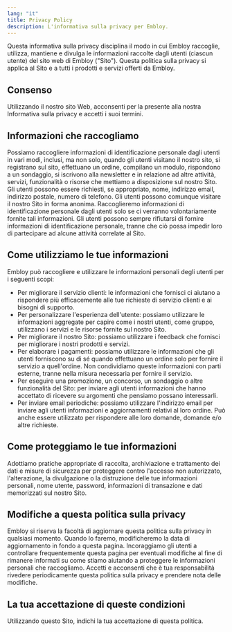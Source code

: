 ```yaml
---
lang: "it"
title: Privacy Policy
description: L'informativa sulla privacy per Embloy.
---
```


Questa informativa sulla privacy disciplina il modo in cui Embloy raccoglie, utilizza, mantiene e divulga le informazioni raccolte dagli utenti (ciascun utente) del sito web di Embloy ("Sito"). Questa politica sulla privacy si applica al Sito e a tutti i prodotti e servizi offerti da Embloy.

## Consenso

Utilizzando il nostro sito Web, acconsenti per la presente alla nostra Informativa sulla privacy e accetti i suoi termini.

## Informazioni che raccogliamo

Possiamo raccogliere informazioni di identificazione personale dagli utenti in vari modi, inclusi, ma non solo, quando gli utenti visitano il nostro sito, si registrano sul sito, effettuano un ordine, compilano un modulo, rispondono a un sondaggio, si iscrivono alla newsletter e in relazione ad altre attività, servizi, funzionalità o risorse che mettiamo a disposizione sul nostro Sito. Gli utenti possono essere richiesti, se appropriato, nome, indirizzo email, indirizzo postale, numero di telefono. Gli utenti possono comunque visitare il nostro Sito in forma anonima. Raccoglieremo informazioni di identificazione personale dagli utenti solo se ci verranno volontariamente fornite tali informazioni. Gli utenti possono sempre rifiutarsi di fornire informazioni di identificazione personale, tranne che ciò possa impedir loro di partecipare ad alcune attività correlate al Sito.

## Come utilizziamo le tue informazioni

Embloy può raccogliere e utilizzare le informazioni personali degli utenti per i seguenti scopi:

- Per migliorare il servizio clienti: le informazioni che fornisci ci aiutano a rispondere più efficacemente alle tue richieste di servizio clienti e ai bisogni di supporto.
- Per personalizzare l'esperienza dell'utente: possiamo utilizzare le informazioni aggregate per capire come i nostri utenti, come gruppo, utilizzano i servizi e le risorse fornite sul nostro Sito.
- Per migliorare il nostro Sito: possiamo utilizzare i feedback che fornisci per migliorare i nostri prodotti e servizi.
- Per elaborare i pagamenti: possiamo utilizzare le informazioni che gli utenti forniscono su di sé quando effettuano un ordine solo per fornire il servizio a quell'ordine. Non condividiamo queste informazioni con parti esterne, tranne nella misura necessaria per fornire il servizio.
- Per eseguire una promozione, un concorso, un sondaggio o altre funzionalità del Sito: per inviare agli utenti informazioni che hanno accettato di ricevere su argomenti che pensiamo possano interessarli.
- Per inviare email periodiche: possiamo utilizzare l'indirizzo email per inviare agli utenti informazioni e aggiornamenti relativi al loro ordine. Può anche essere utilizzato per rispondere alle loro domande, domande e/o altre richieste.

## Come proteggiamo le tue informazioni

Adottiamo pratiche appropriate di raccolta, archiviazione e trattamento dei dati e misure di sicurezza per proteggere contro l'accesso non autorizzato, l'alterazione, la divulgazione o la distruzione delle tue informazioni personali, nome utente, password, informazioni di transazione e dati memorizzati sul nostro Sito.

## Modifiche a questa politica sulla privacy

Embloy si riserva la facoltà di aggiornare questa politica sulla privacy in qualsiasi momento. Quando lo faremo, modificheremo la data di aggiornamento in fondo a questa pagina. Incoraggiamo gli utenti a controllare frequentemente questa pagina per eventuali modifiche al fine di rimanere informati su come stiamo aiutando a proteggere le informazioni personali che raccogliamo. Accetti e acconsenti che è tua responsabilità rivedere periodicamente questa politica sulla privacy e prendere nota delle modifiche.

## La tua accettazione di queste condizioni

Utilizzando questo Sito, indichi la tua accettazione di questa politica.
